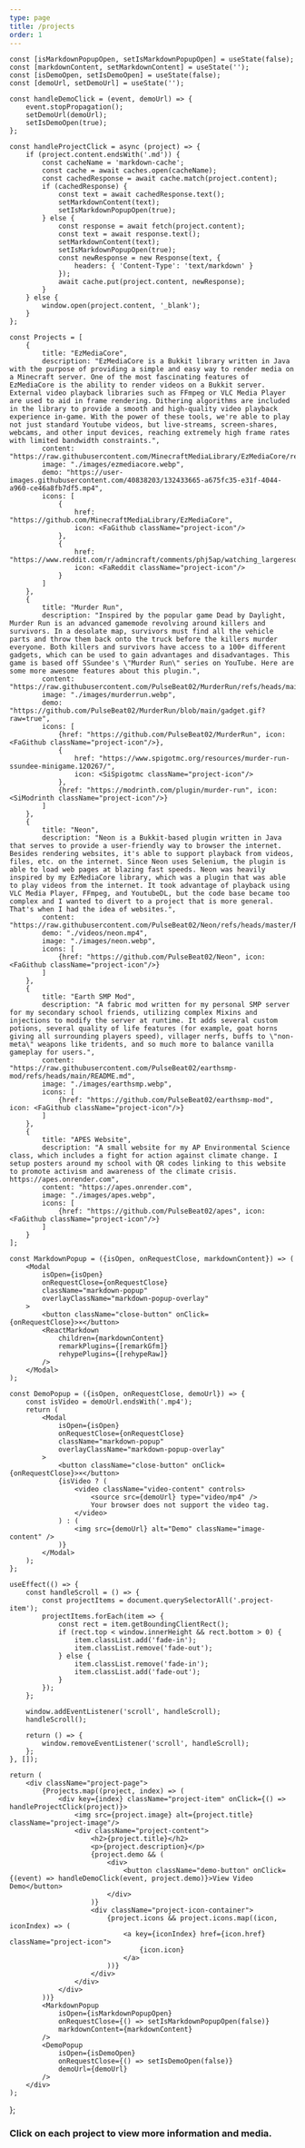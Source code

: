 ```yaml
---
type: page
title: /projects
order: 1
---
```




    const [isMarkdownPopupOpen, setIsMarkdownPopupOpen] = useState(false);
    const [markdownContent, setMarkdownContent] = useState('');
    const [isDemoOpen, setIsDemoOpen] = useState(false);
    const [demoUrl, setDemoUrl] = useState('');

    const handleDemoClick = (event, demoUrl) => {
        event.stopPropagation();
        setDemoUrl(demoUrl);
        setIsDemoOpen(true);
    };

    const handleProjectClick = async (project) => {
        if (project.content.endsWith('.md')) {
            const cacheName = 'markdown-cache';
            const cache = await caches.open(cacheName);
            const cachedResponse = await cache.match(project.content);
            if (cachedResponse) {
                const text = await cachedResponse.text();
                setMarkdownContent(text);
                setIsMarkdownPopupOpen(true);
            } else {
                const response = await fetch(project.content);
                const text = await response.text();
                setMarkdownContent(text);
                setIsMarkdownPopupOpen(true);
                const newResponse = new Response(text, {
                    headers: { 'Content-Type': 'text/markdown' }
                });
                await cache.put(project.content, newResponse);
            }
        } else {
            window.open(project.content, '_blank');
        }
    };

    const Projects = [
        {
            title: "EzMediaCore",
            description: "EzMediaCore is a Bukkit library written in Java with the purpose of providing a simple and easy way to render media on a Minecraft server. One of the most fascinating features of EzMediaCore is the ability to render videos on a Bukkit server. External video playback libraries such as FFmpeg or VLC Media Player are used to aid in frame rendering. Dithering algorithms are included in the library to provide a smooth and high-quality video playback experience in-game. With the power of these tools, we're able to play not just standard Youtube videos, but live-streams, screen-shares, webcams, and other input devices, reaching extremely high frame rates with limited bandwidth constraints.",
            content: "https://raw.githubusercontent.com/MinecraftMediaLibrary/EzMediaCore/refs/heads/master/README.md",
            image: "./images/ezmediacore.webp",
            demo: "https://user-images.githubusercontent.com/40838203/132433665-a675fc35-e31f-4044-a960-ce46a8fb7df5.mp4",
            icons: [
                {
                    href: "https://github.com/MinecraftMediaLibrary/EzMediaCore",
                    icon: <FaGithub className="project-icon"/>
                },
                {
                    href: "https://www.reddit.com/r/admincraft/comments/phj5ap/watching_largeresolution_videos_in_minecraft/",
                    icon: <FaReddit className="project-icon"/>
                }
            ]
        },
        {
            title: "Murder Run",
            description: "Inspired by the popular game Dead by Daylight, Murder Run is an advanced gamemode revolving around killers and survivors. In a desolate map, survivors must find all the vehicle parts and throw them back onto the truck before the killers murder everyone. Both killers and survivors have access to a 100+ different gadgets, which can be used to gain advantages and disadvantages. This game is based off SSundee's \"Murder Run\" series on YouTube. Here are some more awesome features about this plugin.",
            content: "https://raw.githubusercontent.com/PulseBeat02/MurderRun/refs/heads/main/README.md",
            image: "./images/murderrun.webp",
            demo: "https://github.com/PulseBeat02/MurderRun/blob/main/gadget.gif?raw=true",
            icons: [
                {href: "https://github.com/PulseBeat02/MurderRun", icon: <FaGithub className="project-icon"/>},
                {
                    href: "https://www.spigotmc.org/resources/murder-run-ssundee-minigame.120267/",
                    icon: <SiSpigotmc className="project-icon"/>
                },
                {href: "https://modrinth.com/plugin/murder-run", icon: <SiModrinth className="project-icon"/>}
            ]
        },
        {
            title: "Neon",
            description: "Neon is a Bukkit-based plugin written in Java that serves to provide a user-friendly way to browser the internet. Besides rendering websites, it's able to support playback from videos, files, etc. on the internet. Since Neon uses Selenium, the plugin is able to load web pages at blazing fast speeds. Neon was heavily inspired by my EzMediaCore library, which was a plugin that was able to play videos from the internet. It took advantage of playback using VLC Media Player, FFmpeg, and YoutubeDL, but the code base became too complex and I wanted to divert to a project that is more general. That's when I had the idea of websites.",
            content: "https://raw.githubusercontent.com/PulseBeat02/Neon/refs/heads/master/README.md",
            demo: "./videos/neon.mp4",
            image: "./images/neon.webp",
            icons: [
                {href: "https://github.com/PulseBeat02/Neon", icon: <FaGithub className="project-icon"/>}
            ]
        },
        {
            title: "Earth SMP Mod",
            description: "A fabric mod written for my personal SMP server for my secondary school friends, utilizing complex Mixins and injections to modify the server at runtime. It adds several custom potions, several quality of life features (for example, goat horns giving all surrounding players speed), villager nerfs, buffs to \"non-meta\" weapons like tridents, and so much more to balance vanilla gameplay for users.",
            content: "https://raw.githubusercontent.com/PulseBeat02/earthsmp-mod/refs/heads/main/README.md",
            image: "./images/earthsmp.webp",
            icons: [
                {href: "https://github.com/PulseBeat02/earthsmp-mod", icon: <FaGithub className="project-icon"/>}
            ]
        },
        {
            title: "APES Website",
            description: "A small website for my AP Environmental Science class, which includes a fight for action against climate change. I setup posters around my school with QR codes linking to this website to promote activism and awareness of the climate crisis. https://apes.onrender.com",
            content: "https://apes.onrender.com",
            image: "./images/apes.webp",
            icons: [
                {href: "https://github.com/PulseBeat02/apes", icon: <FaGithub className="project-icon"/>}
            ]
        }
    ];

    const MarkdownPopup = ({isOpen, onRequestClose, markdownContent}) => (
        <Modal
            isOpen={isOpen}
            onRequestClose={onRequestClose}
            className="markdown-popup"
            overlayClassName="markdown-popup-overlay"
        >
            <button className="close-button" onClick={onRequestClose}>×</button>
            <ReactMarkdown
                children={markdownContent}
                remarkPlugins={[remarkGfm]}
                rehypePlugins={[rehypeRaw]}
            />
        </Modal>
    );

    const DemoPopup = ({isOpen, onRequestClose, demoUrl}) => {
        const isVideo = demoUrl.endsWith('.mp4');
        return (
            <Modal
                isOpen={isOpen}
                onRequestClose={onRequestClose}
                className="markdown-popup"
                overlayClassName="markdown-popup-overlay"
            >
                <button className="close-button" onClick={onRequestClose}>×</button>
                {isVideo ? (
                    <video className="video-content" controls>
                        <source src={demoUrl} type="video/mp4" />
                        Your browser does not support the video tag.
                    </video>
                ) : (
                    <img src={demoUrl} alt="Demo" className="image-content" />
                )}
            </Modal>
        );
    };

    useEffect(() => {
        const handleScroll = () => {
            const projectItems = document.querySelectorAll('.project-item');
            projectItems.forEach(item => {
                const rect = item.getBoundingClientRect();
                if (rect.top < window.innerHeight && rect.bottom > 0) {
                    item.classList.add('fade-in');
                    item.classList.remove('fade-out');
                } else {
                    item.classList.remove('fade-in');
                    item.classList.add('fade-out');
                }
            });
        };

        window.addEventListener('scroll', handleScroll);
        handleScroll();

        return () => {
            window.removeEventListener('scroll', handleScroll);
        };
    }, []);

    return (
        <div className="project-page">
            {Projects.map((project, index) => (
                <div key={index} className="project-item" onClick={() => handleProjectClick(project)}>
                    <img src={project.image} alt={project.title} className="project-image"/>
                    <div className="project-content">
                        <h2>{project.title}</h2>
                        <p>{project.description}</p>
                        {project.demo && (
                            <div>
                                <button className="demo-button" onClick={(event) => handleDemoClick(event, project.demo)}>View Video Demo</button>
                            </div>
                        )}
                        <div className="project-icon-container">
                            {project.icons && project.icons.map((icon, iconIndex) => (
                                <a key={iconIndex} href={icon.href} className="project-icon">
                                    {icon.icon}
                                </a>
                            ))}
                        </div>
                    </div>
                </div>
            ))}
            <MarkdownPopup
                isOpen={isMarkdownPopupOpen}
                onRequestClose={() => setIsMarkdownPopupOpen(false)}
                markdownContent={markdownContent}
            />
            <DemoPopup
                isOpen={isDemoOpen}
                onRequestClose={() => setIsDemoOpen(false)}
                demoUrl={demoUrl}
            />
        </div>
    );
};

### Click on each project to view more information and media.
<br></br>

<ProjectPage/>